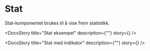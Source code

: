 
<Meta of={StatStories} />

<DocsContainer>

# Stat

Stat-komponentet brukes til å vise frem statistikk.


<Feedback component="Stat" />

<DocsStory title="Stat eksempel" description={""} story={<Canvas of={StatStories.Preview} sourceState="hidden" />} />

<DocsStory
  title="Stat med indikator"
  description={""}
  story={<Canvas of={StatStories.StatIndicator} sourceState="hidden" />}
/>

</DocsContainer>
